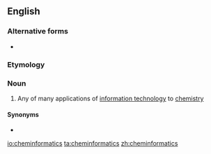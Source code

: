==English==
{{wikipedia}}

===Alternative forms===
* {{l|en|chemoinformatics}}

===Etymology===
{{prefix|chemo|alt1=chem-|informatics|lang=en}}

===Noun===
{{en-noun|-}}

# {{label|en|chemistry|computing}} Any of many applications of [[information technology]] to [[chemistry]]

====Synonyms====
* {{l|en|chemical informatics}}

[[io:cheminformatics]]
[[ta:cheminformatics]]
[[zh:cheminformatics]]